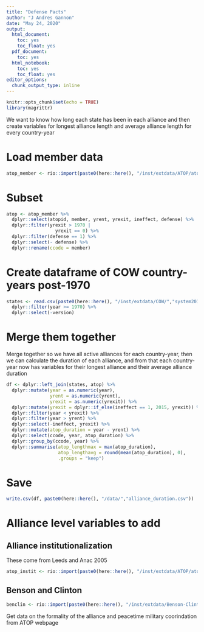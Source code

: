 ```yaml
---
title: "Defense Pacts"
author: "J Andres Gannon"
date: "May 24, 2020"
output:
  html_document:
    toc: yes
    toc_float: yes
  pdf_document:
    toc: yes
  html_notebook:
    toc: yes
    toc_float: yes
editor_options:
  chunk_output_type: inline
---
```


```r
knitr::opts_chunk$set(echo = TRUE)
library(magrittr)
```

We want to know how long each state has been in each alliance and then create variables for longest alliance length and average alliance length for every country-year

# Load member data
```r
atop_member <- rio::import(paste0(here::here(), "/inst/extdata/ATOP/atop5_0m.csv"))
```

# Subset
```r
atop <- atop_member %>%
  dplyr::select(atopid, member, yrent, yrexit, ineffect, defense) %>%
  dplyr::filter(yrexit > 1970 |
                  yrexit == 0) %>%
  dplyr::filter(defense == 1) %>%
  dplyr::select(- defense) %>%
  dplyr::rename(ccode = member)
```

# Create dataframe of COW country-years post-1970
```r
states <- read.csv(paste0(here::here(), "/inst/extdata/COW/","system2016.csv")) %>%
  dplyr::filter(year >= 1970) %>%
  dplyr::select(-version)
```

# Merge them together
Merge together so we have all active alliances for each country-year, then we can calculate the duration of each alliance, and from that each country-year now has variables for their longest alliance and their average alliance duration
```r
df <- dplyr::left_join(states, atop) %>%
  dplyr::mutate(year = as.numeric(year),
                yrent = as.numeric(yrent),
                yrexit = as.numeric(yrexit)) %>%
  dplyr::mutate(yrexit = dplyr::if_else(ineffect == 1, 2015, yrexit)) %>%
  dplyr::filter(year < yrexit) %>%
  dplyr::filter(year > yrent) %>%
  dplyr::select(-ineffect, yrexit) %>%
  dplyr::mutate(atop_duration = year - yrent) %>%
  dplyr::select(ccode, year, atop_duration) %>%
  dplyr::group_by(ccode, year) %>%
  dplyr::summarise(atop_lengthmax = max(atop_duration),
                   atop_lengthavg = round(mean(atop_duration), 0),
                   .groups = "keep")
```

# Save
```r
write.csv(df, paste0(here::here(), "/data/","alliance_duration.csv"))
```

# Alliance level variables to add
## Alliance institutionalization
These come from Leeds and Anac 2005
```r
atop_instit <- rio::import(paste0(here::here(), "/inst/extdata/ATOP/atopinst5_0.csv"))


```

## Benson and Clinton
```r
benclin <- rio::import(paste0(here::here(), "/inst/extdata/Benson-Clinton_JCR_2014/AllianceDataScoreJCR_RR.csv"))
```



Get data on the formality of the alliance and peacetime military coorindation from ATOP webpage
